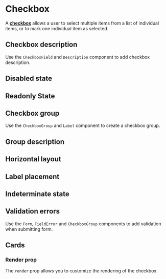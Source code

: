  
 
<Meta of={CheckboxStories} />

# Checkbox
 
A <a href="https://react-spectrum.adobe.com/react-aria/Checkbox.html#checkbox" target="_blank">**checkbox**</a> allows a user to select multiple items from a list of individual items, or to mark one individual item as selected.

<Canvas of={CheckboxStories.BasicExample} />


## Checkbox description

Use the `CheckboxField` and `Description` component to add checkbox description.


<Canvas of={CheckboxStories.CheckboxDescription} />


## Disabled state

<Canvas of={CheckboxStories.DisabledState} />


## Readonly State

<Canvas of={CheckboxStories.ReadonlyState} />


## Checkbox group

Use the `CheckboxGroup` and `Label` component to create a checkbox group.

<Canvas of={CheckboxStories.CheckboxGroups} />


## Group description

<Canvas of={CheckboxStories.GroupDescription} />


## Horizontal layout

<Canvas of={CheckboxStories.HorizontalLayout} />


## Label placement

<Canvas of={CheckboxStories.LabelPlacement} />

## Indeterminate state

<Canvas of={CheckboxStories.IndeterminateState} />

## Validation errors

Use the `Form`, `FieldError` and `CheckboxGroup` components to add validation when submitting form.

<Canvas of={CheckboxStories.ValidationErrors} />

## Cards

<Canvas of={CheckboxStories.Cards} />

### Render prop

The `render` prop allows you to customize the rendering of the checkbox.

<Canvas of={CheckboxStories.SmallCards} />

